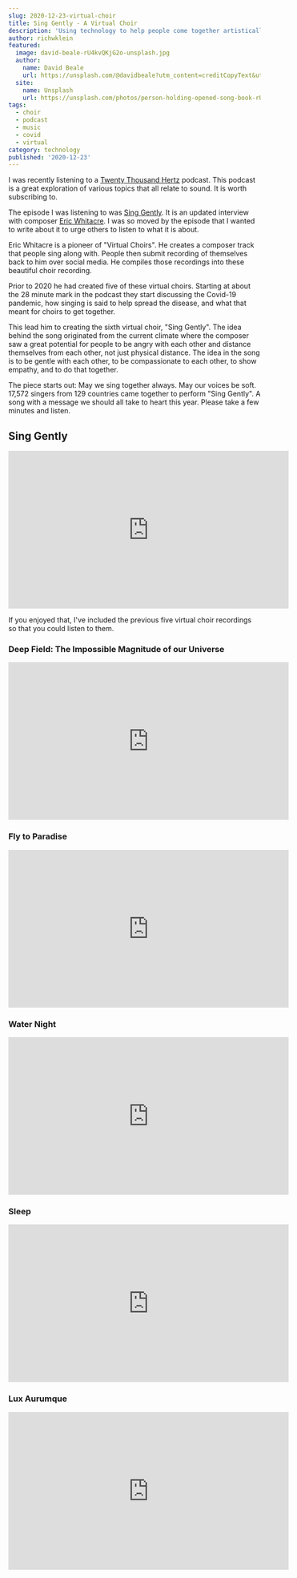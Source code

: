 ```yaml
---
slug: 2020-12-23-virtual-choir
title: Sing Gently - A Virtual Choir
description: 'Using technology to help people come together artistically'
author: richwklein
featured:
  image: david-beale-rU4kvQKjG2o-unsplash.jpg
  author:
    name: David Beale
    url: https://unsplash.com/@davidbeale?utm_content=creditCopyText&utm_medium=referral&utm_source=unsplash
  site:
    name: Unsplash
    url: https://unsplash.com/photos/person-holding-opened-song-book-rU4kvQKjG2o?utm_content=creditCopyText&utm_medium=referral&utm_source=unsplash
tags:
  - choir
  - podcast
  - music
  - covid
  - virtual
category: technology
published: '2020-12-23'
---
```


I was recently listening to a [Twenty Thousand Hertz](https://www.20k.org) podcast. This podcast is a great exploration of various topics that all relate to sound. It is worth subscribing to.

The episode I was listening to was [Sing Gently](https://www.20k.org/episodes/singgently). It is an updated interview with composer [Eric Whitacre](https://ericwhitacre.com/). I was so moved by the episode that I wanted to write about it to urge others to listen to what it is about.

Eric Whitacre is a pioneer of &quot;Virtual Choirs&quot;. He creates a composer track that people sing along with. People then submit recording of themselves back to him over social media. He compiles those recordings into these beautiful choir recording.

Prior to 2020 he had created five of these virtual choirs. Starting at about the 28 minute mark in the podcast they start discussing the Covid-19 pandemic, how singing is said to help spread the disease, and what that meant for choirs to get together.

This lead him to creating the sixth virtual choir, "Sing Gently". The idea behind the song originated from the current climate where the composer saw a great potential for people to be angry with each other and distance themselves from each other, not just physical distance. The idea in the song is to be gentle with each other, to be compassionate to each other, to show empathy, and to do that together.

The piece starts out: May we sing together always. May our voices be soft. 17,572 singers from 129 countries came together to perform "Sing Gently". A song with a message we should all take to heart this year. Please take a few minutes and listen.

## Sing Gently

<iframe
  width="560"
  height="315"
  src="https://www.youtube.com/embed/InULYfJHKI0"
  frameborder="0"
  allow="accelerometer; autoplay; clipboard-write; encrypted-media; gyroscope; picture-in-picture"
  allowfullscreen
></iframe>

If you enjoyed that, I've included the previous five virtual choir recordings
so that you could listen to them.

### Deep Field: The Impossible Magnitude of our Universe

<iframe
  width="560"
  height="315"
  src="https://www.youtube.com/embed/yDiD8F9ItX0"
  frameborder="0"
  allow="accelerometer; autoplay; clipboard-write; encrypted-media; gyroscope; picture-in-picture"
  allowfullscreen
></iframe>

### Fly to Paradise

<iframe
  width="560"
  height="315"
  src="https://www.youtube.com/embed/Y8oDnUga0JU"
  frameborder="0"
  allow="accelerometer; autoplay; clipboard-write; encrypted-media; gyroscope; picture-in-picture"
  allowfullscreen
></iframe>

### Water Night

<iframe
  width="560"
  height="315"
  src="https://www.youtube.com/embed/V3rRaL-Czxw"
  frameborder="0"
  allow="accelerometer; autoplay; clipboard-write; encrypted-media; gyroscope; picture-in-picture"
  allowfullscreen
></iframe>

### Sleep

<iframe
  width="560"
  height="315"
  src="https://www.youtube.com/embed/6WhWDCw3Mng"
  frameborder="0"
  allow="accelerometer; autoplay; clipboard-write; encrypted-media; gyroscope; picture-in-picture"
  allowfullscreen
></iframe>

### Lux Aurumque

<iframe
  width="560"
  height="315"
  src="https://www.youtube.com/embed/D7o7BrlbaDs"
  frameborder="0"
  allow="accelerometer; autoplay; clipboard-write; encrypted-media; gyroscope; picture-in-picture"
  allowfullscreen
></iframe>
